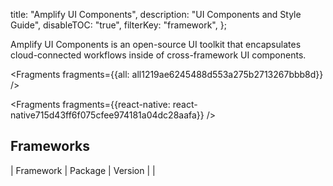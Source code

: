   title: "Amplify UI Components",
  description: "UI Components and Style Guide",
  disableTOC: "true",
  filterKey: "framework",
};



Amplify UI Components is an open-source UI toolkit that encapsulates cloud-connected workflows inside of cross-framework UI components.




<Fragments fragments={{all: all1219ae6245488d553a275b2713267bbb8d}} />



<Fragments fragments={{react-native: react-native715d43ff6f075cfee974181a04dc28aafa}} />

## Frameworks

| Framework          | Package                                                                                  | Version                                                                                                                                        |
| 